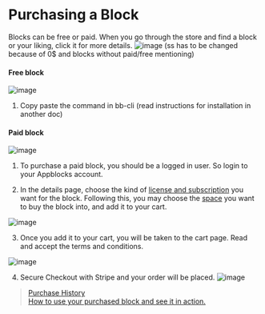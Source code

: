 # Purchasing a Block

Blocks can be free or paid. When you go through the store and find a block or your liking, click it for more details. 
![image](https://user-images.githubusercontent.com/33730398/217485953-8268dcca-3a33-4d7f-bbf5-0ebe78523b62.png) 
(ss has to be changed because of 0$ and blocks without paid/free mentioning)

#### Free block  
![image](https://user-images.githubusercontent.com/33730398/217484496-6eef0402-ccb7-4b46-a5d2-5a5a6148ac19.png)
1. Copy paste the command in bb-cli (read instructions for installation in another doc)

#### Paid block
![image](https://user-images.githubusercontent.com/33730398/217485241-19ccdaee-1e0b-46e8-8655-dc671a5fa6e9.png)  

1. To purchase a paid block, you should be a logged in user. So login to your Appblocks account. 

2. In the details page, choose the kind of [license and subscription](https://docs.appblocks.com/docs/Licences%20and%20Subscriptions) you want for the block. Following this, you may choose the [space](https://docs.appblocks.com/docs/Spaces) you want to buy the block into, and add it to your cart.  
  
![image](https://user-images.githubusercontent.com/33730398/217492383-e0b84bbf-63d8-45f5-bf50-d8ea75103868.png)

3. Once you add it to your cart, you will be taken to the cart page.  Read and accept the terms and conditions.
 
![image](https://user-images.githubusercontent.com/33730398/217497087-b35dafb3-c025-4e34-86af-81828c068f76.png)

4. Secure Checkout with Stripe and your order will be placed.
![image](https://user-images.githubusercontent.com/33730398/203919780-822d1c50-d446-4306-b2bd-a86604af87ad.png)  

>[Purchase History](https://docs.appblocks.com/docs/Sales%20and%20Purchases/Tracking%20your%20Sales%20and%20Orders)  
>[How to use your purchased block and see it in action.](https://docs.appblocks.com/docs/Getting%20Started%20with%20blocks#using-the-purchased-block)

 
